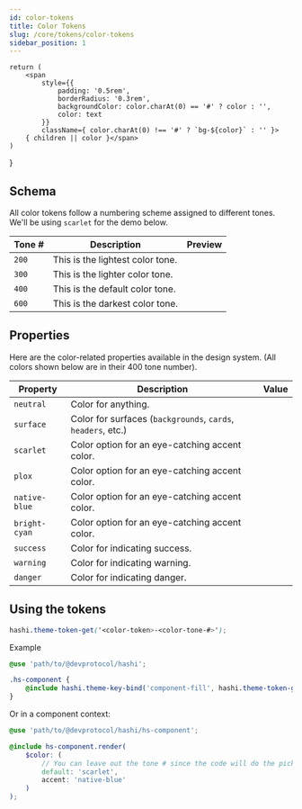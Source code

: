 ```yaml
---
id: color-tokens
title: Color Tokens
slug: /core/tokens/color-tokens
sidebar_position: 1
---
```


    return (
        <span
            style={{
                padding: '0.5rem',
                borderRadius: '0.3rem',
                backgroundColor: color.charAt(0) == '#' ? color : '',
                color: text
            }}
            className={ color.charAt(0) !== '#' ? `bg-${color}` : '' }>
        { children || color }</span>
    )
}

## Schema
All color tokens follow a numbering scheme assigned to different tones. We'll be using `scarlet` for the demo below.

| Tone # | Description | Preview |
|---|---|---|
| `200` | This is the lightest color tone. | <ColorPreview color="#ff7860" /> |
| `300` | This is the lighter color tone. | <ColorPreview color="#ff5a3d" /> |
| `400` | This is the default color tone. | <ColorPreview color="#ff3815" /> |
| `600` | This is the darkest color tone. | <ColorPreview color="#8f1803" /> |

## Properties
Here are the color-related properties available in the design system. (All colors shown below are in their 400 tone number).

| Property | Description | Value |
|---|---|---|
| `neutral` | Color for anything. | <ColorPreview color="neutral" text="#000" /> |
| `surface` | Color for surfaces (`backgrounds`, `cards`, `headers`, etc.) | <ColorPreview color="surface" /> |
| `scarlet` | Color option for an eye-catching accent color. | <ColorPreview color="scarlet" /> |
| `plox` | Color option for an eye-catching accent color. | <ColorPreview color="plox" /> |
| `native-blue` | Color option for an eye-catching accent color. | <ColorPreview color="native-blue" /> |
| `bright-cyan` | Color option for an eye-catching accent color. | <ColorPreview color="bright-cyan" text="#000" /> |
| `success` | Color for indicating success. | <ColorPreview color="success" /> |
| `warning` | Color for indicating warning. | <ColorPreview color="warning" text="#000" /> |
| `danger` | Color for indicating danger. | <ColorPreview color="danger" /> |

## Using the tokens
```scss
hashi.theme-token-get('<color-token>-<color-tone-#>');
```
Example
```scss
@use 'path/to/@devprotocol/hashi';

.hs-component {
    @include hashi.theme-key-bind('component-fill', hashi.theme-token-get('scarlet-300'));
}
```
Or in a component context:
```scss
@use 'path/to/@devprotocol/hashi/hs-component';

@include hs-component.render(
    $color: (
        // You can leave out the tone # since the code will do the picking for you.
        default: 'scarlet',
        accent: 'native-blue'
    )
);
```
